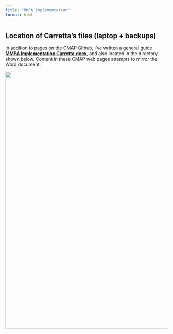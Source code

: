 ```yaml
---
title: "MMPA_Implementation"
format: html
---
```


## Location of Carretta's files (laptop + backups)

In addition to pages on the CMAP Github, I've written a general guide [**MMPA Implementation Carretta.docx**](https://github.com/CMAP-SWFSC/CMAP-SWFSC/blob/main/content/MMPA%20Implementation%20CARRETTA.docx), and also located in the directory shown below. Content in these CMAP web pages attempts to mirror the Word document.

![](images/Carretta_Directory_Structure.png){width="800"}


